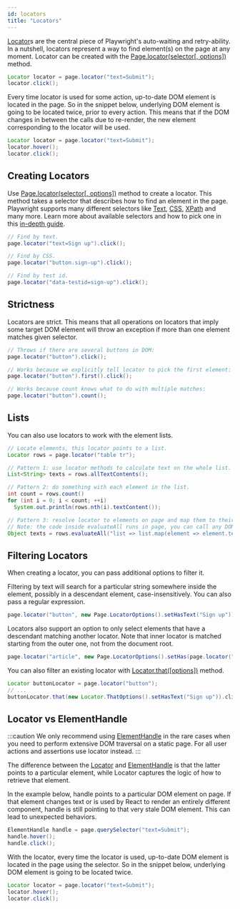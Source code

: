 ```yaml
---
id: locators
title: "Locators"
---
```


[Locator]s are the central piece of Playwright's auto-waiting and retry-ability. In a nutshell, locators represent a way to find element(s) on the page at any moment. Locator can be created with the [Page.locator(selector[, options])](./api/class-page.mdx#page-locator) method.

```java
Locator locator = page.locator("text=Submit");
locator.click();
```

Every time locator is used for some action, up-to-date DOM element is located in the page. So in the snippet below, underlying DOM element is going to be located twice, prior to every action. This means that if the DOM changes in between the calls due to re-render, the new element corresponding to the locator will be used.

```java
Locator locator = page.locator("text=Submit");
locator.hover();
locator.click();
```

## Creating Locators

Use [Page.locator(selector[, options])](./api/class-page.mdx#page-locator) method to create a locator. This method takes a selector that describes how to find an element in the page. Playwright supports many different selectors like [Text](./selectors.mdx#text-selector), [CSS](./selectors.mdx#css-selector), [XPath](./selectors.mdx#xpath-selectors) and many more. Learn more about available selectors and how to pick one in this [in-depth guide](./selectors.mdx).

```java
// Find by text.
page.locator("text=Sign up").click();

// Find by CSS.
page.locator("button.sign-up").click();

// Find by test id.
page.locator("data-testid=sign-up").click();
```

## Strictness

Locators are strict. This means that all operations on locators that imply some target DOM element will throw an exception if more than one element matches given selector.

```java
// Throws if there are several buttons in DOM:
page.locator("button").click();

// Works because we explicitly tell locator to pick the first element:
page.locator("button").first().click();

// Works because count knows what to do with multiple matches:
page.locator("button").count();
```

## Lists

You can also use locators to work with the element lists.

```java
// Locate elements, this locator points to a list.
Locator rows = page.locator("table tr");

// Pattern 1: use locator methods to calculate text on the whole list.
List<String> texts = rows.allTextContents();

// Pattern 2: do something with each element in the list.
int count = rows.count()
for (int i = 0; i < count; ++i)
  System.out.println(rows.nth(i).textContent());

// Pattern 3: resolve locator to elements on page and map them to their text content.
// Note: the code inside evaluateAll runs in page, you can call any DOM apis there.
Object texts = rows.evaluateAll("list => list.map(element => element.textContent)");
```

## Filtering Locators

When creating a locator, you can pass additional options to filter it.

Filtering by text will search for a particular string somewhere inside the element, possibly in a descendant element, case-insensitively. You can also pass a regular expression.

```java
page.locator("button", new Page.LocatorOptions().setHasText("Sign up")).click();
```

Locators also support an option to only select elements that have a descendant matching another locator. Note that inner locator is matched starting from the outer one, not from the document root.

```java
page.locator("article", new Page.LocatorOptions().setHas(page.locator("button.subscribe")))
```

You can also filter an existing locator with [Locator.that([options])](./api/class-locator.mdx#locator-that) method.

```java
Locator buttonLocator = page.locator("button");
// ...
buttonLocator.that(new Locator.ThatOptions().setHasText("Sign up")).click();
```

## Locator vs ElementHandle

:::caution
We only recommend using [ElementHandle] in the rare cases when you need to perform extensive DOM traversal on a static page. For all user actions and assertions use locator instead.
:::

The difference between the [Locator] and [ElementHandle] is that the latter points to a particular element, while Locator captures the logic of how to retrieve that element.

In the example below, handle points to a particular DOM element on page. If that element changes text or is used by React to render an entirely different component, handle is still pointing to that very stale DOM element. This can lead to unexpected behaviors.

```java
ElementHandle handle = page.querySelector("text=Submit");
handle.hover();
handle.click();
```

With the locator, every time the locator is used, up-to-date DOM element is located in the page using the selector. So in the snippet below, underlying DOM element is going to be located twice.

```java
Locator locator = page.locator("text=Submit");
locator.hover();
locator.click();
```


[APIRequest]: ./api/class-apirequest.mdx "APIRequest"
[APIRequestContext]: ./api/class-apirequestcontext.mdx "APIRequestContext"
[APIResponse]: ./api/class-apiresponse.mdx "APIResponse"
[APIResponseAssertions]: ./test-assertions.mdx "APIResponseAssertions"
[Browser]: ./api/class-browser.mdx "Browser"
[BrowserContext]: ./api/class-browsercontext.mdx "BrowserContext"
[BrowserType]: ./api/class-browsertype.mdx "BrowserType"
[ConsoleMessage]: ./api/class-consolemessage.mdx "ConsoleMessage"
[Dialog]: ./api/class-dialog.mdx "Dialog"
[Download]: ./api/class-download.mdx "Download"
[ElementHandle]: ./api/class-elementhandle.mdx "ElementHandle"
[FileChooser]: ./api/class-filechooser.mdx "FileChooser"
[FormData]: ./api/class-formdata.mdx "FormData"
[Frame]: ./api/class-frame.mdx "Frame"
[FrameLocator]: ./api/class-framelocator.mdx "FrameLocator"
[JSHandle]: ./api/class-jshandle.mdx "JSHandle"
[Keyboard]: ./api/class-keyboard.mdx "Keyboard"
[Locator]: ./api/class-locator.mdx "Locator"
[LocatorAssertions]: ./test-assertions.mdx "LocatorAssertions"
[Mouse]: ./api/class-mouse.mdx "Mouse"
[Page]: ./api/class-page.mdx "Page"
[PageAssertions]: ./test-assertions.mdx "PageAssertions"
[Playwright]: ./api/class-playwright.mdx "Playwright"
[PlaywrightAssertions]: ./test-assertions.mdx "PlaywrightAssertions"
[PlaywrightException]: ./api/class-playwrightexception.mdx "PlaywrightException"
[Request]: ./api/class-request.mdx "Request"
[RequestOptions]: ./api/class-requestoptions.mdx "RequestOptions"
[Response]: ./api/class-response.mdx "Response"
[Route]: ./api/class-route.mdx "Route"
[Selectors]: ./api/class-selectors.mdx "Selectors"
[TimeoutError]: ./api/class-timeouterror.mdx "TimeoutError"
[Touchscreen]: ./api/class-touchscreen.mdx "Touchscreen"
[Tracing]: ./api/class-tracing.mdx "Tracing"
[Video]: ./api/class-video.mdx "Video"
[WebSocket]: ./api/class-websocket.mdx "WebSocket"
[WebSocketFrame]: ./api/class-websocketframe.mdx "WebSocketFrame"
[Worker]: ./api/class-worker.mdx "Worker"
[Element]: https://developer.mozilla.org/en-US/docs/Web/API/element "Element"
[EvaluationArgument]: ./evaluating.mdx#evaluation-argument "EvaluationArgument"
[Promise]: https://developer.mozilla.org/en-US/docs/Web/JavaScript/Reference/Global_Objects/Promise "Promise"
[iterator]: https://developer.mozilla.org/en-US/docs/Web/JavaScript/Reference/Iteration_protocols "Iterator"
[origin]: https://developer.mozilla.org/en-US/docs/Glossary/Origin "Origin"
[selector]: https://developer.mozilla.org/en-US/docs/Web/CSS/CSS_Selectors "selector"
[Serializable]: https://developer.mozilla.org/en-US/docs/Web/JavaScript/Reference/Global_Objects/JSON/stringify#Description "Serializable"
[UIEvent.detail]: https://developer.mozilla.org/en-US/docs/Web/API/UIEvent/detail "UIEvent.detail"
[UnixTime]: https://en.wikipedia.org/wiki/Unix_time "Unix Time"
[xpath]: https://developer.mozilla.org/en-US/docs/Web/XPath "xpath"

[boolean]: https://docs.oracle.com/javase/tutorial/java/nutsandbolts/datatypes.html "boolean"
[byte&#91;&#93;]: https://docs.oracle.com/javase/tutorial/java/nutsandbolts/datatypes.html "byte[]"
[Consumer]: https://docs.oracle.com/javase/8/docs/api/java/util/function/Consumer.html "Consumer"
[double]: https://docs.oracle.com/javase/tutorial/java/nutsandbolts/datatypes.html "double"
[InputStream]: https://docs.oracle.com/javase/8/docs/api/java/io/InputStream.html "InputStream"
[int]: https://docs.oracle.com/javase/tutorial/java/nutsandbolts/datatypes.html "int"
[List]: https://docs.oracle.com/javase/8/docs/api/java/util/List.html "List"
[Map]: https://docs.oracle.com/javase/8/docs/api/java/util/Map.html "Map"
[null]: https://docs.oracle.com/javase/specs/jls/se8/html/jls-3.html#jls-3.10.7 "null"
[Object]: https://docs.oracle.com/javase/8/docs/api/java/lang/Object.html "Object"
[Path]: https://docs.oracle.com/javase/8/docs/api/java/nio/file/Path.html "Path"
[Pattern]: https://docs.oracle.com/javase/8/docs/api/java/util/regex/Pattern.html "Pattern"
[Predicate]: https://docs.oracle.com/javase/8/docs/api/java/util/function/Predicate.html "Predicate"
[void]: https://docs.oracle.com/javase/tutorial/java/javaOO/methods.html "void"
[Runnable]: https://docs.oracle.com/javase/8/docs/api/java/lang/Runnable.html "Runnable"
[RuntimeException]: https://docs.oracle.com/javase/8/docs/api/java/lang/RuntimeException.html "RuntimeException"
[String]: https://docs.oracle.com/javase/8/docs/api/java/lang/String.html "String"

[all available image tags]: https://mcr.microsoft.com/v2/playwright/java/tags/list "all available image tags"
[Docker Hub]: https://hub.docker.com/_/microsoft-playwright-java "Docker Hub"
[Dockerfile.focal]: https://github.com/microsoft/playwright-java/blob/master/Dockerfile.focal "Dockerfile.focal"
